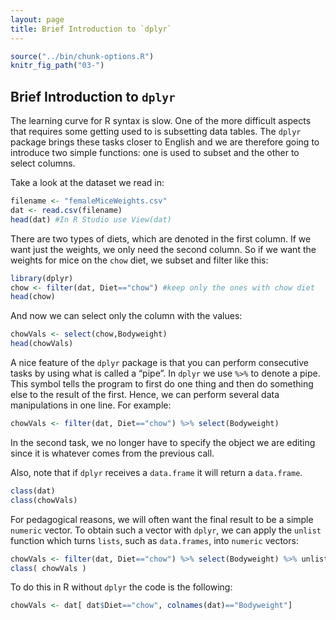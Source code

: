 ```yaml
---
layout: page
title: Brief Introduction to `dplyr`
---
```


```r
source("../bin/chunk-options.R")
knitr_fig_path("03-")
```

## Brief Introduction to `dplyr`

The learning curve for R syntax is slow. One of the more difficult aspects that requires some getting used to is subsetting data tables. The `dplyr` package brings these tasks closer to English and we are therefore going to introduce two simple functions: one is used to subset and the other to select columns.

Take a look at the dataset we read in:
```r
filename <- "femaleMiceWeights.csv"
dat <- read.csv(filename)
head(dat) #In R Studio use View(dat)
```

There are two types of diets, which are denoted in the first column. If we want just the weights, we only need the second column. So if we want the weights for mice on the `chow` diet, we subset and filter like this:

```r
library(dplyr) 
chow <- filter(dat, Diet=="chow") #keep only the ones with chow diet
head(chow)
```

And now we can select only the column with the values:

```r
chowVals <- select(chow,Bodyweight)
head(chowVals)
```

A nice feature of the `dplyr` package is that you can perform consecutive tasks by using what is called a "pipe". In `dplyr` we use `%>%` to denote a pipe. This symbol tells the program to first do one thing and then do something else to the result of the first. Hence, we can perform several data manipulations in one line. For example:

```r
chowVals <- filter(dat, Diet=="chow") %>% select(Bodyweight)
```

In the second task, we no longer have to specify the object we are editing since it is whatever comes from the previous call. 

Also, note that if `dplyr` receives a `data.frame` it will return a `data.frame`. 
```r
class(dat)
class(chowVals)
```

For pedagogical reasons, we will often want the final result to be a simple `numeric` vector. To obtain such a vector with `dplyr`, we can apply the `unlist` function which turns `lists`, such as `data.frames`, into `numeric` vectors:

```r
chowVals <- filter(dat, Diet=="chow") %>% select(Bodyweight) %>% unlist
class( chowVals )
```


To do this in R without `dplyr` the code is the following:

```r
chowVals <- dat[ dat$Diet=="chow", colnames(dat)=="Bodyweight"]
```








